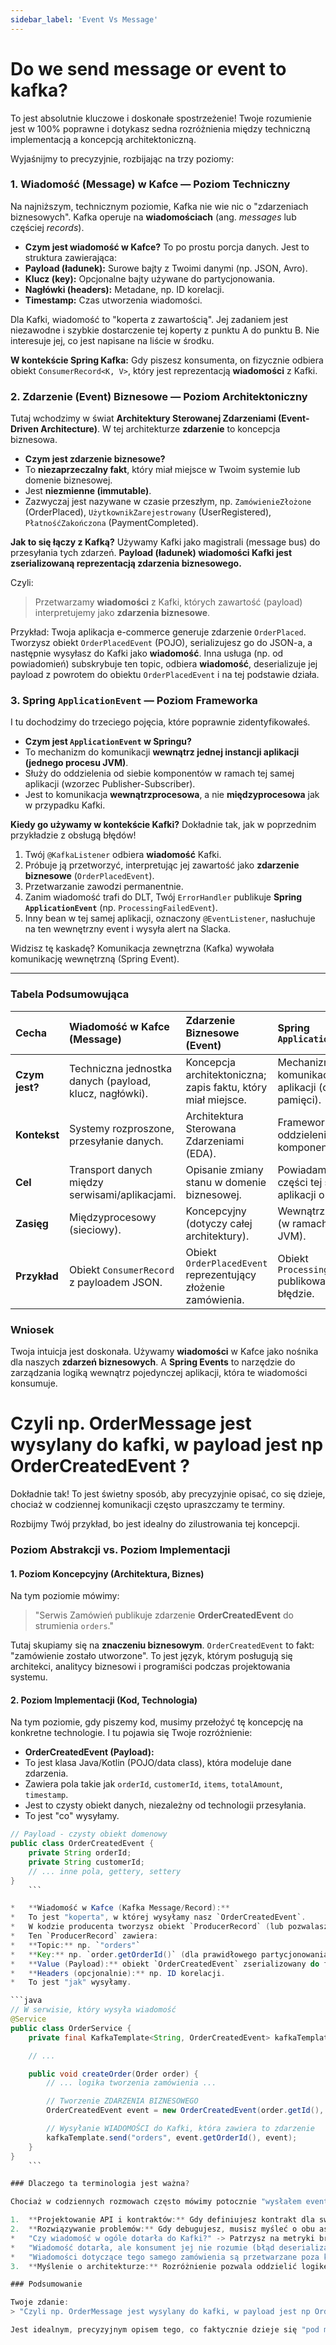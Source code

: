 ```yaml
---
sidebar_label: 'Event Vs Message'
---
```


# Do we send message or event to kafka?

To jest absolutnie kluczowe i doskonałe spostrzeżenie! Twoje rozumienie jest w 100% poprawne i dotykasz sedna rozróżnienia między techniczną implementacją a koncepcją architektoniczną.

Wyjaśnijmy to precyzyjnie, rozbijając na trzy poziomy:

### 1. Wiadomość (Message) w Kafce — Poziom Techniczny

Na najniższym, technicznym poziomie, Kafka nie wie nic o "zdarzeniach biznesowych". Kafka operuje na **wiadomościach** (ang. *messages* lub częściej *records*).

*   **Czym jest wiadomość w Kafce?** To po prostu porcja danych. Jest to struktura zawierająca:
*   **Payload (ładunek):** Surowe bajty z Twoimi danymi (np. JSON, Avro).
*   **Klucz (key):** Opcjonalne bajty używane do partycjonowania.
*   **Nagłówki (headers):** Metadane, np. ID korelacji.
*   **Timestamp:** Czas utworzenia wiadomości.

Dla Kafki, wiadomość to "koperta z zawartością". Jej zadaniem jest niezawodne i szybkie dostarczenie tej koperty z punktu A do punktu B. Nie interesuje jej, co jest napisane na liście w środku.

**W kontekście Spring Kafka:**
Gdy piszesz konsumenta, on fizycznie odbiera obiekt `ConsumerRecord<K, V>`, który jest reprezentacją **wiadomości** z Kafki.

### 2. Zdarzenie (Event) Biznesowe — Poziom Architektoniczny

Tutaj wchodzimy w świat **Architektury Sterowanej Zdarzeniami (Event-Driven Architecture)**. W tej architekturze **zdarzenie** to koncepcja biznesowa.

*   **Czym jest zdarzenie biznesowe?**
*   To **niezaprzeczalny fakt**, który miał miejsce w Twoim systemie lub domenie biznesowej.
*   Jest **niezmienne (immutable)**.
*   Zazwyczaj jest nazywane w czasie przeszłym, np. `ZamówienieZłożone` (OrderPlaced), `UżytkownikZarejestrowany` (UserRegistered), `PłatnośćZakończona` (PaymentCompleted).

**Jak to się łączy z Kafką?**
Używamy Kafki jako magistrali (message bus) do przesyłania tych zdarzeń. **Payload (ładunek) wiadomości Kafki jest zserializowaną reprezentacją zdarzenia biznesowego.**

Czyli:
> Przetwarzamy **wiadomości** z Kafki, których zawartość (payload) interpretujemy jako **zdarzenia biznesowe**.

Przykład:
Twoja aplikacja e-commerce generuje zdarzenie `OrderPlaced`. Tworzysz obiekt `OrderPlacedEvent` (POJO), serializujesz go do JSON-a, a następnie wysyłasz do Kafki jako **wiadomość**. Inna usługa (np. od powiadomień) subskrybuje ten topic, odbiera **wiadomość**, deserializuje jej payload z powrotem do obiektu `OrderPlacedEvent` i na tej podstawie działa.

### 3. Spring `ApplicationEvent` — Poziom Frameworka

I tu dochodzimy do trzeciego pojęcia, które poprawnie zidentyfikowałeś.

*   **Czym jest `ApplicationEvent` w Springu?**
*   To mechanizm do komunikacji **wewnątrz jednej instancji aplikacji (jednego procesu JVM)**.
*   Służy do oddzielenia od siebie komponentów w ramach tej samej aplikacji (wzorzec Publisher-Subscriber).
*   Jest to komunikacja **wewnątrzprocesowa**, a nie **międzyprocesowa** jak w przypadku Kafki.

**Kiedy go używamy w kontekście Kafki?**
Dokładnie tak, jak w poprzednim przykładzie z obsługą błędów!
1.  Twój `@KafkaListener` odbiera **wiadomość** Kafki.
2.  Próbuje ją przetworzyć, interpretując jej zawartość jako **zdarzenie biznesowe** (`OrderPlacedEvent`).
3.  Przetwarzanie zawodzi permanentnie.
4.  Zanim wiadomość trafi do DLT, Twój `ErrorHandler` publikuje **Spring `ApplicationEvent`** (np. `ProcessingFailedEvent`).
5.  Inny bean w tej samej aplikacji, oznaczony `@EventListener`, nasłuchuje na ten wewnętrzny event i wysyła alert na Slacka.

Widzisz tę kaskadę? Komunikacja zewnętrzna (Kafka) wywołała komunikację wewnętrzną (Spring Event).

---

### Tabela Podsumowująca

| Cecha | Wiadomość w Kafce (Message) | Zdarzenie Biznesowe (Event) | Spring `ApplicationEvent` |
| :--- | :--- | :--- | :--- |
| **Czym jest?** | Techniczna jednostka danych (payload, klucz, nagłówki). | Koncepcja architektoniczna; zapis faktu, który miał miejsce. | Mechanizm komunikacji wewnątrz aplikacji (obiekt w pamięci). |
| **Kontekst** | Systemy rozproszone, przesyłanie danych. | Architektura Sterowana Zdarzeniami (EDA). | Framework Spring, oddzielenie komponentów. |
| **Cel** | Transport danych między serwisami/aplikacjami. | Opisanie zmiany stanu w domenie biznesowej. | Powiadamianie innych części tej samej aplikacji o czymś. |
| **Zasięg** | Międzyprocesowy (sieciowy). | Koncepcyjny (dotyczy całej architektury). | Wewnątrzprocesowy (w ramach jednego JVM). |
| **Przykład** | Obiekt `ConsumerRecord` z payloadem JSON. | Obiekt `OrderPlacedEvent` reprezentujący złożenie zamówienia. | Obiekt `ProcessingFailedEvent` publikowany po błędzie. |

### Wniosek

Twoja intuicja jest doskonała. Używamy **wiadomości** w Kafce jako nośnika dla naszych **zdarzeń biznesowych**. A **Spring Events** to narzędzie do zarządzania logiką wewnątrz pojedynczej aplikacji, która te wiadomości konsumuje.


# Czyli np.  OrderMessage jest wysylany do kafki, w payload jest np OrderCreatedEvent ?

Dokładnie tak! To jest świetny sposób, aby precyzyjnie opisać, co się dzieje, chociaż w codziennej komunikacji często upraszczamy te terminy.

Rozbijmy Twój przykład, bo jest idealny do zilustrowania tej koncepcji.

### Poziom Abstrakcji vs. Poziom Implementacji

#### 1. Poziom Koncepcyjny (Architektura, Biznes)

Na tym poziomie mówimy:
> "Serwis Zamówień publikuje zdarzenie **OrderCreatedEvent** do strumienia `orders`."

Tutaj skupiamy się na **znaczeniu biznesowym**. `OrderCreatedEvent` to fakt: "zamówienie zostało utworzone". To jest język, którym posługują się architekci, analitycy biznesowi i programiści podczas projektowania systemu.

#### 2. Poziom Implementacji (Kod, Technologia)

Na tym poziomie, gdy piszemy kod, musimy przełożyć tę koncepcję na konkretne technologie. I tu pojawia się Twoje rozróżnienie:

*   **OrderCreatedEvent (Payload):**
*   To jest klasa Java/Kotlin (POJO/data class), która modeluje dane zdarzenia.
*   Zawiera pola takie jak `orderId`, `customerId`, `items`, `totalAmount`, `timestamp`.
*   Jest to czysty obiekt danych, niezależny od technologii przesyłania.
*   To jest "co" wysyłamy.

```java
// Payload - czysty obiekt domenowy
public class OrderCreatedEvent {
    private String orderId;
    private String customerId;
    // ... inne pola, gettery, settery
}
    ```

*   **Wiadomość w Kafce (Kafka Message/Record):**
*   To jest "koperta", w której wysyłamy nasz `OrderCreatedEvent`.
*   W kodzie producenta tworzysz obiekt `ProducerRecord` (lub pozwalasz, by `KafkaTemplate` zrobił to za Ciebie).
*   Ten `ProducerRecord` zawiera:
*   **Topic:** np. `"orders"`
*   **Key:** np. `order.getOrderId()` (dla prawidłowego partycjonowania)
*   **Value (Payload):** obiekt `OrderCreatedEvent` zserializowany do formatu binarnego (np. JSON, Avro).
*   **Headers (opcjonalnie):** np. ID korelacji.
*   To jest "jak" wysyłamy.

```java
// W serwisie, który wysyła wiadomość
@Service
public class OrderService {
    private final KafkaTemplate<String, OrderCreatedEvent> kafkaTemplate;

    // ...

    public void createOrder(Order order) {
        // ... logika tworzenia zamówienia ...

        // Tworzenie ZDARZENIA BIZNESOWEGO
        OrderCreatedEvent event = new OrderCreatedEvent(order.getId(), order.getCustomerId(), ...);

        // Wysyłanie WIADOMOŚCI do Kafki, która zawiera to zdarzenie
        kafkaTemplate.send("orders", event.getOrderId(), event);
    }
}
    ```

### Dlaczego ta terminologia jest ważna?

Chociaż w codziennych rozmowach często mówimy potocznie "wysłałem event do Kafki", precyzyjne rozróżnienie jest kluczowe w kilku sytuacjach:

1.  **Projektowanie API i kontraktów:** Gdy definiujesz kontrakt dla swojego topica (np. w schemacie Avro), tak naprawdę definiujesz strukturę **zdarzenia** (payloadu), a nie całej wiadomości Kafki.
2.  **Rozwiązywanie problemów:** Gdy debugujesz, musisz myśleć o obu aspektach.
*   "Czy wiadomość w ogóle dotarła do Kafki?" -> Patrzysz na metryki brokera, logi producenta. To problem z **wiadomością**.
*   "Wiadomość dotarła, ale konsument jej nie rozumie (błąd deserializacji)" -> To problem z **payloadem (zdarzeniem)**. Może zła wersja schematu?
*   "Wiadomości dotyczące tego samego zamówienia są przetwarzane poza kolejnością" -> To problem z partycjonowaniem, czyli z **kluczem wiadomości**.
3.  **Myślenie o architekturze:** Rozróżnienie pozwala oddzielić logikę biznesową (zdarzenia) od infrastruktury przesyłania danych (wiadomości w Kafce). Dzisiaj używasz Kafki, jutro może to być Pulsar, RabbitMQ (choć z inną semantyką) lub usługa chmurowa. Twoje **zdarzenia biznesowe** powinny pozostać takie same.

### Podsumowanie

Twoje zdanie:
> "Czyli np. OrderMessage jest wysylany do kafki, w payload jest np OrderCreatedEvent ?"

Jest idealnym, precyzyjnym opisem tego, co faktycznie dzieje się "pod maską". Choć w praktyce rzadko tworzymy klasę o nazwie `OrderMessage` (bo `ProducerRecord` jest generyczną reprezentacją wiadomości), to myślenie w ten sposób jest absolutnie poprawne i pomaga zrozumieć całą mechanikę. Brawo